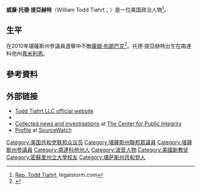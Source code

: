 {{Expand language|1=en|time=2020-10-12T15:13:01+00:00}}
{{Rough translation|time=2020-10-12T15:13:01+00:00}}
'''威廉·托德·提亞赫特'''（William Todd Tiahrt；{{bd|1951年|6月15日}}）是一位美国政治人物<ref>[http://www.legistorm.com/person/bio/51650/William_Todd_Tiahrt.html Rep. Todd Tiahrt], legalstorm.com</ref>。

==生平==
在2010年堪薩斯州參議員選舉中不敵[[薩姆·布朗巴克|薩姆·布朗巴克]]<ref>{{cite news | title = Kansan Tiahrt makes Senate bid official | newspaper = The Hill | url = http://thehill.com/leading-the-news/kansan-tiahrt-makes-senate-bid-official-2009-01-31.html | date = 2009-01-31 | accessdate = 2009-01-31 | author = Jeffrey Young | archive-date = 2009-07-05 | archive-url = https://web.archive.org/web/20090705085619/http://thehill.com/leading-the-news/kansan-tiahrt-makes-senate-bid-official-2009-01-31.html | dead-url = no }}</ref>。托德·提亞赫特出生在南達科他州[[弗米利恩_(南達科他州)|弗米利恩]]。

== 參考資料 ==
{{reflist}}

==外部链接==
* [http://toddtiahrt.com/ Todd Tiahrt LLC official website] {{Wayback|url=http://toddtiahrt.com/ |date=20210322030544 }} 
* {{C-SPAN|toddtiahrt}}
* [https://web.archive.org/web/20131203000852/http://www.publicintegrity.org/news/Todd-Tiahrt Collected news and investigations] at [[The_Center_for_Public_Integrity|The Center for Public Integrity]]
* [http://www.sourcewatch.org/index.php?title=Todd_Tiahrt Profile] {{Wayback|url=http://www.sourcewatch.org/index.php?title=Todd_Tiahrt |date=20210126031302 }} at [[SourceWatch|SourceWatch]]

{{美國政治人物小作品}}
{{Authority control}}
{{DEFAULTSORT:Tiahrt, Todd}}
[[Category:美国共和党联邦众议员|Category:美国共和党联邦众议员]]
[[Category:堪薩斯州聯邦眾議員|Category:堪薩斯州聯邦眾議員]]
[[Category:堪薩斯州參議員|Category:堪薩斯州參議員]]
[[Category:南達科他州人|Category:南達科他州人]]
[[Category:波音人物|Category:波音人物]]
[[Category:美國新教徒|Category:美國新教徒]]
[[Category:密蘇里州立大學校友|Category:密蘇里州立大學校友]]
[[Category:堪萨斯州共和党人|Category:堪萨斯州共和党人]]